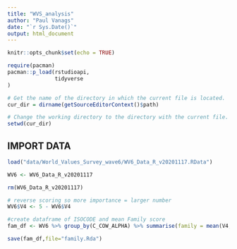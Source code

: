 ```yaml
---
title: "WVS_analysis"
author: "Paul Vanags"
date: "`r Sys.Date()`"
output: html_document
---
```


```r
knitr::opts_chunk$set(echo = TRUE)

require(pacman)
pacman::p_load(rstudioapi,
               tidyverse
)

# Get the name of the directory in which the current file is located.
cur_dir = dirname(getSourceEditorContext()$path)

# Change the working directory to the directory with the current file.
setwd(cur_dir)

```

## IMPORT DATA
```r

load("data/World_Values_Survey_wave6/WV6_Data_R_v20201117.RData")

WV6 <- WV6_Data_R_v20201117

rm(WV6_Data_R_v20201117)

```



```r

# reverse scoring so more importance = larger number
WV6$V4 <- 5 - WV6$V4

#create dataframe of ISOCODE and mean Family score
fam_df <- WV6 %>% group_by(C_COW_ALPHA) %>% summarise(family = mean(V4, na.rm = TRUE)) %>% rename("isocode" = "C_COW_ALPHA")

save(fam_df,file="family.Rda")

```
